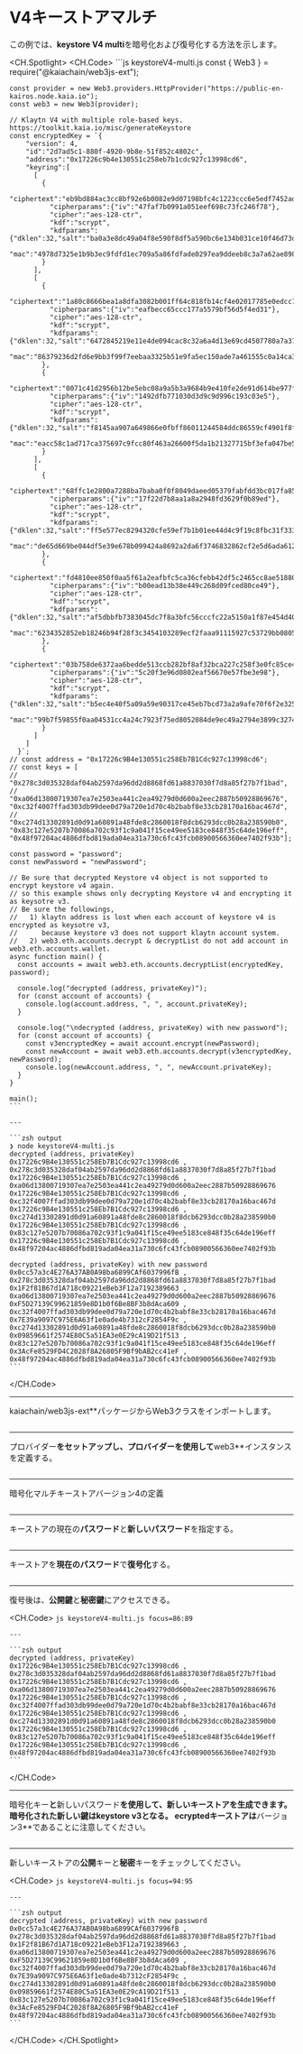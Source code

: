 # V4キーストアマルチ

この例では、**keystore V4 multi**を暗号化および復号化する方法を示します。

<CH.Spotlight>
  <CH.Code>
    ```js keystoreV4-multi.js
    const { Web3 } = require("@kaiachain/web3js-ext");

    const provider = new Web3.providers.HttpProvider("https://public-en-kairos.node.kaia.io");
    const web3 = new Web3(provider);

    // Klaytn V4 with multiple role-based keys. https://toolkit.kaia.io/misc/generateKeystore
    const encryptedKey = `{
        "version": 4,
        "id":"2d7ad5c1-880f-4920-9b8e-51f852c4802c",
        "address":"0x17226c9b4e130551c258eb7b1cdc927c13998cd6",
        "keyring":[
          [
            {
              "ciphertext":"eb9bd884ac3cc8bf92e6b0082e9d07198bfc4c1223ccc6e5edf7452ad612b2b5",
              "cipherparams":{"iv":"47faf7b0991a051eef698c73fc246f78"},
              "cipher":"aes-128-ctr",
              "kdf":"scrypt",
              "kdfparams":{"dklen":32,"salt":"ba0a3e8dc49a04f8e590f8df5a590bc6e134b031ce10f46d73d4c459aa4c08f8","n":4096,"r":8,"p":1},
              "mac":"4978d7325e1b9b3ec9fdfd1ec709a5a86fdfade0297ea9ddeeb8c3a7a62ae898"
            }
          ],
          [
            {
              "ciphertext":"1a80c8666bea1a8dfa3082b001ff64c818fb14cf4e02017785e0edcc7a277af4",
              "cipherparams":{"iv":"eafbecc65ccc177a5579bf56d5f4ed31"},
              "cipher":"aes-128-ctr",
              "kdf":"scrypt",
              "kdfparams":{"dklen":32,"salt":"6472845219e11e4de094cac8c32a6a4d13e69cd4507780a7a37f5e411e1d895d","n":4096,"r":8,"p":1},
              "mac":"86379236d2fd6e9bb3f99f7eebaa3325b51e9fa5ec150ade7a461555c0a14ca3"
            },
            {
              "ciphertext":"0071c41d2956b12be5ebc08a9a5b3a9684b9e410fe2de91d614be977fb2a0bdb",
              "cipherparams":{"iv":"1492dfb771030d3d9c9d996c193c03e5"},
              "cipher":"aes-128-ctr",
              "kdf":"scrypt",
              "kdfparams":{"dklen":32,"salt":"f8145aa907a649866e0fbff86011244584ddc86559cf4901f8f69b670c234fd7","n":4096,"r":8,"p":1},
              "mac":"eacc58c1ad717ca375697c9fcc80f463a26600f5da1b21327715bf3efa047be5"
            }
          ],
          [
            {
              "ciphertext":"68ffc1e2800a7288ba7baba0f0f8049daeed05379fabfdd3bc017fa85c49ab50",
              "cipherparams":{"iv":"17f22d7b8aa1a8a2948fd3629f0b89ed"},
              "cipher":"aes-128-ctr",
              "kdf":"scrypt",
              "kdfparams":{"dklen":32,"salt":"ff5e577ec8294320cfe59ef7b1b01ee44d4c9f19c8fbc31f333059c74eb8c6d2","n":4096,"r":8,"p":1},
              "mac":"de65d669be044df5e39e678b099424a8692a2da6f3746832862cf2e5d6ada612"
            },
            {
              "ciphertext":"fd4810ee850f0aa5f61a2eafbfc5ca36cfebb42df5c2465cc8ae5188029b188b",
              "cipherparams":{"iv":"b00ead13b38e449c268d09fced80ce49"},
              "cipher":"aes-128-ctr",
              "kdf":"scrypt",
              "kdfparams":{"dklen":32,"salt":"af5dbbfb7383045dc7f8a3bfc56cccfc22a5150a1f87e454d40893a4b6fea9a1","n":4096,"r":8,"p":1},
              "mac":"6234352852eb18246b94f28f3c3454103289ecf2faaa91115927c53729bb0805"
            },
            {
              "ciphertext":"03b758de6372aa6bedde513ccb282bf8af32bca227c258f3e0fc85ce454d72a4",
              "cipherparams":{"iv":"5c20f3e96d0802eaf56670e57fbe3e98"},
              "cipher":"aes-128-ctr",
              "kdf":"scrypt",
              "kdfparams":{"dklen":32,"salt":"b5ec4e40f5a09a59e90317ce45eb7bcd73a2a9afe70f6f2e32548fd38ed2da3b","n":4096,"r":8,"p":1},
              "mac":"99b7f59855f0aa04531cc4a24c7923f75ed8052084de9ec49a2794e3899c3274"
            }
          ]
        ]
      }`;
    // const address = "0x17226c9B4e130551c258Eb7B1Cdc927c13998cd6";
    // const keys = [
    //   "0x278c3d035328daf04ab2597da96dd2d8868fd61a8837030f7d8a85f27b7f1bad",
    //   "0xa06d13800719307ea7e2503ea441c2ea49279d0d600a2eec2887b50928869676", "0xc32f4007ffad303db99dee0d79a720e1d70c4b2babf8e33cb28170a16bac467d",
    //   "0xc274d13302891d0d91a60891a48fde8c2860018f8dcb6293dcc0b28a238590b0", "0x83c127e5207b70086a702c93f1c9a041f15ce49ee5183ce848f35c64de196eff", "0x48f97204ac4886dfbd819ada04ea31a730c6fc43fcb08900566360ee7402f93b"];

    const password = "password";
    const newPassword = "newPassword";

    // Be sure that decrypted Keystore v4 object is not supported to encrypt keystore v4 again.
    // so this example shows only decrypting Keystore v4 and encrypting it as keysotre v3.
    // Be sure the followings,
    //   1) klaytn address is lost when each account of keystore v4 is encrypted as keysotre v3,
    //      because keystore v3 does not support klaytn account system.
    //   2) web3.eth.accounts.decrypt & decryptList do not add account in web3.eth.accounts.wallet.
    async function main() {
      const accounts = await web3.eth.accounts.decryptList(encryptedKey, password);

      console.log("decrypted (address, privateKey)");
      for (const account of accounts) {
        console.log(account.address, ", ", account.privateKey);
      }

      console.log("\ndecrypted (address, privateKey) with new password");
      for (const account of accounts) {
        const v3encryptedKey = await account.encrypt(newPassword);
        const newAccount = await web3.eth.accounts.decrypt(v3encryptedKey, newPassword);
        console.log(newAccount.address, ", ", newAccount.privateKey);
      }
    }

    main();
    ```

    ---

    ```zsh output
    ❯ node keystoreV4-multi.js
    decrypted (address, privateKey)
    0x17226c9B4e130551c258Eb7B1Cdc927c13998cd6 ,  0x278c3d035328daf04ab2597da96dd2d8868fd61a8837030f7d8a85f27b7f1bad
    0x17226c9B4e130551c258Eb7B1Cdc927c13998cd6 ,  0xa06d13800719307ea7e2503ea441c2ea49279d0d600a2eec2887b50928869676
    0x17226c9B4e130551c258Eb7B1Cdc927c13998cd6 ,  0xc32f4007ffad303db99dee0d79a720e1d70c4b2babf8e33cb28170a16bac467d
    0x17226c9B4e130551c258Eb7B1Cdc927c13998cd6 ,  0xc274d13302891d0d91a60891a48fde8c2860018f8dcb6293dcc0b28a238590b0
    0x17226c9B4e130551c258Eb7B1Cdc927c13998cd6 ,  0x83c127e5207b70086a702c93f1c9a041f15ce49ee5183ce848f35c64de196eff
    0x17226c9B4e130551c258Eb7B1Cdc927c13998cd6 ,  0x48f97204ac4886dfbd819ada04ea31a730c6fc43fcb08900566360ee7402f93b

    decrypted (address, privateKey) with new password
    0x0cc57a3c4E276A37AB0A98ba6899CAf6037996fB ,  0x278c3d035328daf04ab2597da96dd2d8868fd61a8837030f7d8a85f27b7f1bad
    0x1F2f81B67d1A718c09221eBeb3F12a7192389663 ,  0xa06d13800719307ea7e2503ea441c2ea49279d0d600a2eec2887b50928869676
    0xF5D27139C99621859e8D1b0f6Be8BF3b8dAca609 ,  0xc32f4007ffad303db99dee0d79a720e1d70c4b2babf8e33cb28170a16bac467d
    0x7E39a9097C975E6A63f1e0ade4b7312cF2854F9c ,  0xc274d13302891d0d91a60891a48fde8c2860018f8dcb6293dcc0b28a238590b0
    0x09859661f2574E80C5a51EA3e0E29cA19D21f513 ,  0x83c127e5207b70086a702c93f1c9a041f15ce49ee5183ce848f35c64de196eff
    0x3AcFe8529FD4C2028f8A26805F9Bf9bAB2cc41eF ,  0x48f97204ac4886dfbd819ada04ea31a730c6fc43fcb08900566360ee7402f93b
    ```
  </CH.Code>

  ---

  kaiachain/web3js-ext\*\*パッケージからWeb3クラスをインポートします。

  ```js keystoreV4-multi.js focus=1
  ```

  ---

  プロバイダー**をセットアップし、プロバイダーを使用して**web3\*\*インスタンスを定義する。

  ```js keystoreV4-multi.js focus=3:4
  ```

  ---

  暗号化マルチキーストアバージョン4の定義

  ```js keystoreV4-multi.js focus=7:67
  ```

  ---

  キーストアの現在の**パスワード**と**新しいパスワード**を指定する。

  ```js keystoreV4-multi.js focus=74:75
  ```

  ---

  キーストアを**現在のパスワード**で**復号化**する。

  ```js keystoreV4-multi.js focus=84
  ```

  ---

  復号後は、**公開鍵**と**秘密鍵**にアクセスできる。

  <CH.Code>
    ```js keystoreV4-multi.js focus=86:89
    ```

    ---

    ```zsh output
    decrypted (address, privateKey)
    0x17226c9B4e130551c258Eb7B1Cdc927c13998cd6 ,  0x278c3d035328daf04ab2597da96dd2d8868fd61a8837030f7d8a85f27b7f1bad
    0x17226c9B4e130551c258Eb7B1Cdc927c13998cd6 ,  0xa06d13800719307ea7e2503ea441c2ea49279d0d600a2eec2887b50928869676
    0x17226c9B4e130551c258Eb7B1Cdc927c13998cd6 ,  0xc32f4007ffad303db99dee0d79a720e1d70c4b2babf8e33cb28170a16bac467d
    0x17226c9B4e130551c258Eb7B1Cdc927c13998cd6 ,  0xc274d13302891d0d91a60891a48fde8c2860018f8dcb6293dcc0b28a238590b0
    0x17226c9B4e130551c258Eb7B1Cdc927c13998cd6 ,  0x83c127e5207b70086a702c93f1c9a041f15ce49ee5183ce848f35c64de196eff
    0x17226c9B4e130551c258Eb7B1Cdc927c13998cd6 ,  0x48f97204ac4886dfbd819ada04ea31a730c6fc43fcb08900566360ee7402f93b
    ```
  </CH.Code>

  ---

  暗号化キー**と**新しいパスワード**を使用して、**新しいキーストア**を生成できます。 暗号化された新しい鍵はkeystore v3となる。 ecryptedキーストアは**バージョン3\*\*であることに注意してください。

  ```js keystoreV4-multi.js focus=91:96,77:82
  ```

  ---

  新しいキーストアの**公開**キーと**秘密**キーをチェックしてください。

  <CH.Code>
    ```js keystoreV4-multi.js focus=94:95
    ```

    ---

    ```zsh output
    decrypted (address, privateKey) with new password
    0x0cc57a3c4E276A37AB0A98ba6899CAf6037996fB ,  0x278c3d035328daf04ab2597da96dd2d8868fd61a8837030f7d8a85f27b7f1bad
    0x1F2f81B67d1A718c09221eBeb3F12a7192389663 ,  0xa06d13800719307ea7e2503ea441c2ea49279d0d600a2eec2887b50928869676
    0xF5D27139C99621859e8D1b0f6Be8BF3b8dAca609 ,  0xc32f4007ffad303db99dee0d79a720e1d70c4b2babf8e33cb28170a16bac467d
    0x7E39a9097C975E6A63f1e0ade4b7312cF2854F9c ,  0xc274d13302891d0d91a60891a48fde8c2860018f8dcb6293dcc0b28a238590b0
    0x09859661f2574E80C5a51EA3e0E29cA19D21f513 ,  0x83c127e5207b70086a702c93f1c9a041f15ce49ee5183ce848f35c64de196eff
    0x3AcFe8529FD4C2028f8A26805F9Bf9bAB2cc41eF ,  0x48f97204ac4886dfbd819ada04ea31a730c6fc43fcb08900566360ee7402f93b
    ```
  </CH.Code>
</CH.Spotlight>
